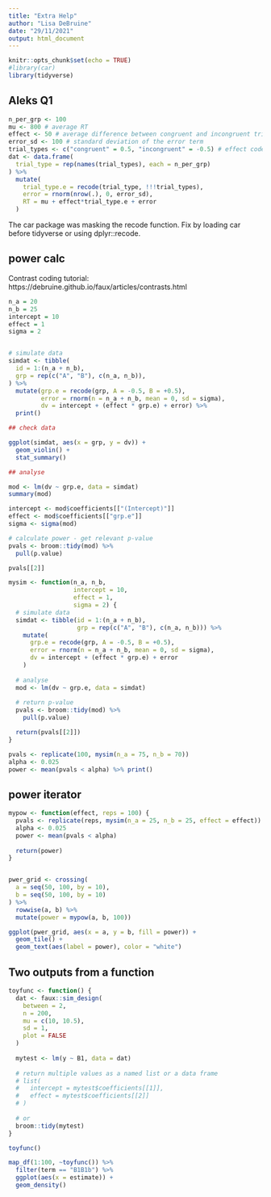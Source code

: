 ```yaml
---
title: "Extra Help"
author: "Lisa DeBruine"
date: "29/11/2021"
output: html_document
---
```


```r
knitr::opts_chunk$set(echo = TRUE)
#library(car)
library(tidyverse)

```

## Aleks Q1

```r
n_per_grp <- 100
mu <- 800 # average RT
effect <- 50 # average difference between congruent and incongruent trials
error_sd <- 100 # standard deviation of the error term
trial_types <- c("congruent" = 0.5, "incongruent" = -0.5) # effect code
dat <- data.frame(
  trial_type = rep(names(trial_types), each = n_per_grp)
) %>%
  mutate(
    trial_type.e = recode(trial_type, !!!trial_types),
    error = rnorm(nrow(.), 0, error_sd),
    RT = mu + effect*trial_type.e + error
  )
```

The car package was masking the recode function. Fix by loading car before tidyverse or using dplyr::recode.


## power calc

Contrast coding tutorial: https://debruine.github.io/faux/articles/contrasts.html

```r
n_a = 20
n_b = 25
intercept = 10
effect = 1
sigma = 2


# simulate data
simdat <- tibble(
  id = 1:(n_a + n_b),
  grp = rep(c("A", "B"), c(n_a, n_b)),
) %>%
  mutate(grp.e = recode(grp, A = -0.5, B = +0.5),
         error = rnorm(n = n_a + n_b, mean = 0, sd = sigma),
         dv = intercept + (effect * grp.e) + error) %>%
  print()
```


```r
## check data

ggplot(simdat, aes(x = grp, y = dv)) +
  geom_violin() +
  stat_summary()
```


```r
## analyse

mod <- lm(dv ~ grp.e, data = simdat)
summary(mod)

intercept <- mod$coefficients[["(Intercept)"]]
effect <- mod$coefficients[["grp.e"]]
sigma <- sigma(mod)
```


```r
# calculate power - get relevant p-value
pvals <- broom::tidy(mod) %>%
  pull(p.value)

pvals[[2]]
```



```r
mysim <- function(n_a, n_b,
                  intercept = 10,
                  effect = 1,
                  sigma = 2) {
  # simulate data
  simdat <- tibble(id = 1:(n_a + n_b),
                   grp = rep(c("A", "B"), c(n_a, n_b))) %>%
    mutate(
      grp.e = recode(grp, A = -0.5, B = +0.5),
      error = rnorm(n = n_a + n_b, mean = 0, sd = sigma),
      dv = intercept + (effect * grp.e) + error
    )
  
  # analyse
  mod <- lm(dv ~ grp.e, data = simdat)
  
  # return p-value
  pvals <- broom::tidy(mod) %>%
    pull(p.value)

  return(pvals[[2]])
}

pvals <- replicate(100, mysim(n_a = 75, n_b = 70))
alpha <- 0.025
power <- mean(pvals < alpha) %>% print()
```

## power iterator

```r
mypow <- function(effect, reps = 100) {
  pvals <- replicate(reps, mysim(n_a = 25, n_b = 25, effect = effect))
  alpha <- 0.025
  power <- mean(pvals < alpha)
  
  return(power)
}


pwer_grid <- crossing(
  a = seq(50, 100, by = 10),
  b = seq(50, 100, by = 10)
) %>%
  rowwise(a, b) %>%
  mutate(power = mypow(a, b, 100))
```

```r
ggplot(pwer_grid, aes(x = a, y = b, fill = power)) +
  geom_tile() +
  geom_text(aes(label = power), color = "white")
```


## Two outputs from a function

```r
toyfunc <- function() {
  dat <- faux::sim_design(
    between = 2,
    n = 200, 
    mu = c(10, 10.5),
    sd = 1,
    plot = FALSE
  )
  
  mytest <- lm(y ~ B1, data = dat)
  
  # return multiple values as a named list or a data frame
  # list(
  #   intercept = mytest$coefficients[[1]],
  #   effect = mytest$coefficients[[2]]
  # )
  
  # or
  broom::tidy(mytest)
}

toyfunc()
```


```r
map_df(1:100, ~toyfunc()) %>%
  filter(term == "B1B1b") %>%
  ggplot(aes(x = estimate)) +
  geom_density()
```




